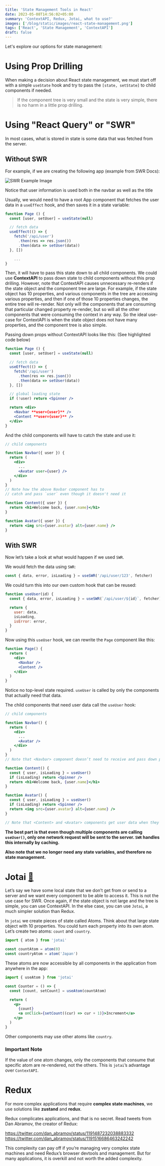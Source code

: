 ```yaml
---
title: 'State Management Tools in React'
date: 2023-05-08T14:56:02+05:00
summary: 'ContextAPI, Redux, Jotai, what to use?'
images: ['/blog/static/images/react-state-management.png']
tags: ['React', 'State Management', 'ContextAPI']
draft: false
---
```


Let's explore our options for state management:

# Using Prop Drilling

When making a decision about React state management, we must start off with a simple `useState` hook and try to pass the `[state, setState]` to child components if needed.

> If the component tree is very small and the state is very simple, there is no harm in a little prop drilling.

# Using "React Query" or "SWR"

In most cases, what is stored in state is some data that was fetched from the server.

## Without SWR

For example, if we are creating the following app (example from SWR Docs):

![SWR Example Image](/blog/static/images/swr-example.png)

Notice that user information is used both in the navbar as well as the title

Usually, we would need to have a root App component that fetches the user data in a `useEffect` hook, and then saves it in a state variable:

```jsx
function Page () {
  const [user, setUser] = useState(null)

  // fetch data
  useEffect(() => {
    fetch('/api/user')
      .then(res => res.json())
      .then(data => setUser(data))
  }, [])

	...
}
```

Then, it will have to pass this state down to all child components. We could use **ContextAPI** to pass down state to child components without this prop drilling. However, note that ContextAPI causes unnecessary re-renders if the state object and the component tree are large. For example, if the state object has 10 properties, and various components in the tree are accessing various properties, and then if one of those 10 properties changes, the entire tree will re-render. Not only will the components that are consuming that particular changed property re-render, but so will all the other components that were consuming the context in any way. So the ideal use-case for ContextAPI is when the state object does not have many properties, and the component tree is also simple.

Passing down props without ContextAPI looks like this: (See highlighted code below)

```jsx {hl_lines="11-17"}
function Page () {
  const [user, setUser] = useState(null)

  // fetch data
  useEffect(() => {
    fetch('/api/user')
      .then(res => res.json())
      .then(data => setUser(data))
  }, [])

  // global loading state
  if (!user) return <Spinner />

  return <div>
    <Navbar **user={user}** />
    <Content **user={user}** />
  </div>
}
```

And the child components will have to catch the state and use it:

```jsx {hl_lines="3 7 14 18"}
// child components

function Navbar({ user }) {
  return (
    <div>
      ...
      <Avatar user={user} />
    </div>
  )
}
// Note how the above Navbar component has to
// catch and pass `user` even though it doesn't need it

function Content({ user }) {
  return <h1>Welcome back, {user.name}</h1>
}

function Avatar({ user }) {
  return <img src={user.avatar} alt={user.name} />
}
```

## With SWR

Now let’s take a look at what would happen if we used `SWR`.

We would fetch the data using `SWR`:

```jsx
const { data, error, isLoading } = useSWR('/api/user/123', fetcher)
```

We could turn this into our own custom hook that can be reused:

```jsx
function useUser(id) {
  const { data, error, isLoading } = useSWR(`/api/user/${id}`, fetcher)

  return {
    user: data,
    isLoading,
    isError: error,
  }
}
```

Now using this `useUser` hook, we can rewrite the `Page` component like this:

```jsx
function Page() {
  return (
    <div>
      <Navbar />
      <Content />
    </div>
  )
}
```

Notice no top-level state required. `useUser` is called by only the components that actually need that data.

The child components that need user data call the `useUser` hook:

```jsx {hl_lines="11 14 20 25"}
// child components

function Navbar() {
  return (
    <div>
      ...
      <Avatar />
    </div>
  )
}
// Note that <Navbar> component doesn’t need to receive and pass down props.

function Content() {
  const { user, isLoading } = useUser()
  if (isLoading) return <Spinner />
  return <h1>Welcome back, {user.name}</h1>
}

function Avatar() {
  const { user, isLoading } = useUser()
  if (isLoading) return <Spinner />
  return <img src={user.avatar} alt={user.name} />
}

// Note that <Content> and <Avatar> components get user data when they need it.
```

**The best part is that even though multiple components are calling `useUser()`, only one network request will be sent to the server. `SWR` handles this internally by caching.**

**Also note that we no longer need any state variables, and therefore no state management.**

# Jotai [🔗](https://jotai.org/)

Let’s say we have some local state that we don’t get from or send to a server and we want every component to be able to access it. This is not the use case for SWR. Once again, if the state object is not large and the tree is simple, you can use ContextAPI. In the else case, you can use `Jotai`, a much simpler solution than Redux.

In `jotai` we create pieces of state called Atoms. Think about that large state object with 10 properties. You could turn each property into its own atom.
Let’s create two atoms: `count` and `country`.

```jsx
import { atom } from 'jotai'

const countAtom = atom(0)
const countryAtom = atom('Japan')
```

These atoms are now accessible by all components in the application from anywhere in the app:

```jsx {hl_lines="4"}
import { useAtom } from 'jotai'

const Counter = () => {
  const [count, setCount] = useAtom(countAtom)

  return (
    <p>
      {count}
      <a onClick={setCount((cur) => cur + 1)}>Increment</a>
    </p>
  )
}
```

Other components may use other atoms like `country`.

### Important Note

If the value of one atom changes, only the components that consume that specific atom are re-rendered, not the others.
This is `jotai`’s advantage over `ContextAPI`.

# Redux

For more complex applications that require **complex state machines**, we use solutions like **zustand** and **redux**.

Redux complicates applications, and that is no secret. Read tweets from Dan Abramov, the creator of Redux:

https://twitter.com/dan_abramov/status/1191487232038883332
https://twitter.com/dan_abramov/status/1191516686463242242

This complexity can pay off if you’re managing very complex state machines and need Redux’s browser devtools and management. But for many applications, it is overkill and not worth the added complexity.
